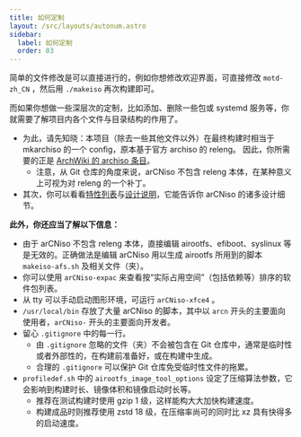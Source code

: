 ```yaml
---
title: 如何定制
layout: /src/layouts/autonum.astro
sidebar:
  label: 如何定制
  order: 03
---
```


简单的文件修改是可以直接进行的，例如你想修改欢迎界面，可直接修改 `motd-zh_CN` ，然后用 `./makeiso` 再次构建即可。

而如果你想做一些深层次的定制，比如添加、删除一些包或 systemd 服务等，你就需要了解项目内各个文件与目录结构的作用了。

- 为此，请先知晓：本项目（除去一些其他文件以外）在最终构建时相当于 mkarchiso 的一个 config，原本基于官方 archiso 的 releng。
  因此，你所需要的正是 [ArchWiki 的 archiso 条目](https://wiki.archlinux.org/title/Archiso)。
  - 注意，从 Git 仓库的角度来说，arCNiso 不包含 releng 本体，在某种意义上可视为对 releng 的一个补丁。
- 其次，你可以看看[特性列表](/design/feature/)与[设计说明](/design/idea/)，它能告诉你 arCNiso 的诸多设计细节。

**此外，你还应当了解以下信息：**

- 由于 arCNiso 不包含 releng 本体，直接编辑 airootfs、efiboot、syslinux 等是无效的。正确做法是编辑 arCNiso 用以生成 airootfs 所用到的脚本 `makeiso-afs.sh` 及相关文件（夹）。
- 你可以使用 `arCNiso-expac` 来查看按“实际占用空间”（包括依赖等）排序的软件包列表。
- 从 tty 可以手动启动图形环境，可运行 `arCNiso-xfce4` 。
- `/usr/local/bin` 存放了大量 arCNiso 的脚本，其中以 `arcn` 开头的主要面向使用者，`arCNiso-` 开头的主要面向开发者。
- 留心 `.gitignore` 中的每一行。
  - 由 `.gitignore` 忽略的文件（夹）不会被包含在 Git 仓库中，通常是临时性或者外部性的，在构建前准备好，或在构建中生成。
  - 合理的 `.gitignore` 可以保护 Git 仓库免受临时性文件的拖累。
- `profiledef.sh` 中的 `airootfs_image_tool_options` 设定了压缩算法参数，它会影响到构建时长、镜像体积和镜像启动时长等。
  - 推荐在测试构建时使用 gzip 1 级，这样能构大大加快构建速度。
  - 构建成品时则推荐使用 zstd 18 级，在压缩率尚可的同时比 xz 具有快得多的启动速度。
